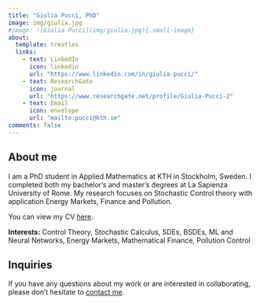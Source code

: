 ```yaml
---
title: "Giulia Pucci, PhD"
image: img/giulia.jpg
#image: ![Giulia Pucci](img/giulia.jpg){.small-image}
about:
  template: trestles
  links:
    - text: LinkedIn
      icon: linkedin
      url: "https://www.linkedin.com/in/giulia-pucci/"
    - text: ResearchGate
      icon: journal
      url: "https://www.researchgate.net/profile/Giulia-Pucci-2"
    - text: Email
      icon: envelope
      url: "mailto:pucci@kth.se"
comments: false
---
```


::: {.column-page}

## About me
I am a PhD student in Applied Mathematics at KTH in Stockholm, Sweden. I completed both my bachelor's and master's degrees at La Sapienza University of Rome. My research focuses on Stochastic Control theory with application Energy Markets, Finance and Pollution. 


You can view my CV [here](cv.pdf).


**Interests:** Control Theory, Stochastic Calculus, SDEs, BSDEs, ML and Neural Networks, Energy Markets,  Mathematical Finance, Pollution Control


## Inquiries
If you have any questions about my work or are interested in collaborating, please don't hesitate to [contact me](mailto:pucci@kth.se). 

:::


